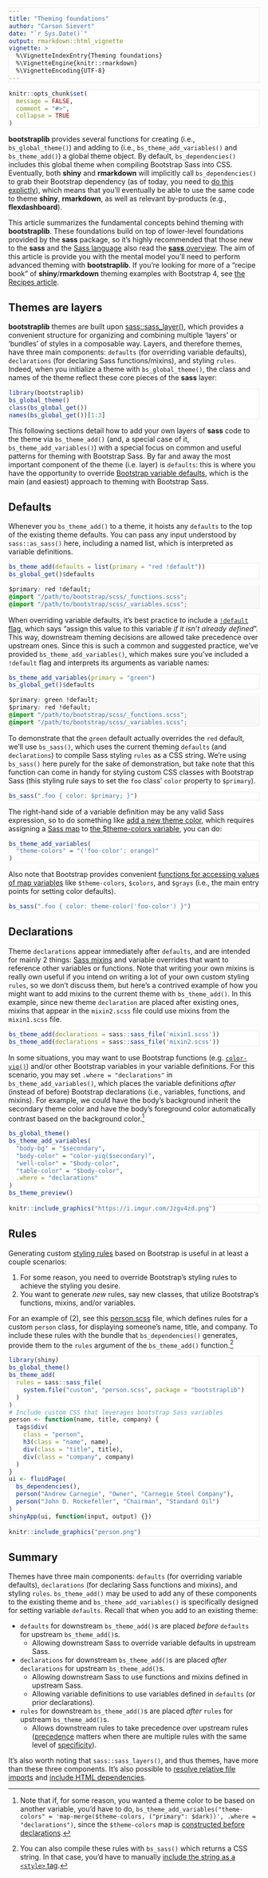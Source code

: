 ```yaml
---
title: "Theming foundations"
author: "Carson Sievert"
date: "`r Sys.Date()`"
output: rmarkdown::html_vignette
vignette: >
  %\VignetteIndexEntry{Theming foundations}
  %\VignetteEngine{knitr::rmarkdown}
  %\VignetteEncoding{UTF-8}
---
```


```r
knitr::opts_chunk$set(
  message = FALSE,
  comment = "#>",
  collapse = TRUE
)
```

<style>
pre {
  border: 1px solid #eee;
}

pre.r {
  background-color: #ffffff;
}

pre.r code {
  background-color: #ffffff;
}

pre.css {
  margin-top: -1rem;
  background-color: #f8f8f8;
  border-radius: 0;
  border-bottom-left-radius: 4px;
  border-bottom-right-radius: 4px;
}
</style>

**bootstraplib** provides several functions for creating (i.e., `bs_global_theme()`) and adding to (i.e., `bs_theme_add_variables()` and `bs_theme_add()`) a global theme object. By default, `bs_dependencies()` includes this global theme when compiling Bootstrap Sass into CSS. Eventually, both **shiny** and **rmarkdown** will implicitly call `bs_dependencies()` to grab their Bootstrap dependency (as of today, you need to [do this explictly](https://github.com/rstudio/bootstraplib#readme)), which means that you'll eventually be able to use the same code to theme **shiny**, **rmarkdown**, as well as relevant by-products (e.g., **flexdashboard**).

This article summarizes the fundamental concepts behind theming with **bootstraplib**. These foundations build on top of lower-level foundations provided by the **sass** package, so it's highly recommended that those new to the **sass** and the [Sass language](https://sass-lang.com/) also read the [**sass** overview](https://rstudio.github.io/sass/articles/sass.html). The aim of this article is provide you with the mental model you'll need to perform advanced theming with **bootstraplib**. If you're looking for more of a "recipe book" of **shiny**/**rmarkdown** theming examples with Bootstrap 4, see [the Recipes article](recipes.html).

## Themes are layers

**bootstraplib** themes are built upon [sass::sass_layer()](https://rstudio.github.io/sass/articles/sass.html#layers), which provides a convenient structure for organizing and combining multiple 'layers' or 'bundles' of styles in a composable way. Layers, and therefore themes, have three main components: `defaults` (for overriding variable defaults), `declarations` (for declaring Sass functions/mixins), and styling `rules`. Indeed, when you initialize a theme with `bs_global_theme()`, the class and names of the theme reflect these core pieces of the **sass** layer:

```r
library(bootstraplib)
bs_global_theme()
class(bs_global_get())
names(bs_global_get())[1:3]
```

This following sections detail how to add your own layers of **sass** code to the theme via `bs_theme_add()` (and, a special case of it, `bs_theme_add_variables()`) with a special focus on common and useful patterns for theming with Bootstrap Sass. By far and away the most important component of the theme (i.e. layer) is `defaults`: this is where you have the opportunity to override [Bootstrap variable defaults](https://getbootstrap.com/docs/4.4/getting-started/theming/#variable-defaults), which is the main (and easiest) approach to theming with Bootstrap Sass.

## Defaults {#defaults}

Whenever you `bs_theme_add()` to a theme, it hoists any `defaults` to the top of the existing theme defaults. You can pass any input understood by `sass::as_sass()` here, including a named list, which is interpreted as variable definitions.

```r
bs_theme_add(defaults = list(primary = "red !default"))
bs_global_get()$defaults
```

```css
/* Sass */
$primary: red !default;
@import "/path/to/bootstrap/scss/_functions.scss";
@import "/path/to/bootstrap/scss/_variables.scss";
```

When overriding variable defaults, it's best practice to include a [`!default` flag](https://sass-lang.com/documentation/variables#default-values), which says "assign this value to this variable _if it isn't already defined_". This way, downstream theming decisions are allowed take precedence over upstream ones. Since this is such a common and suggested practice, we've provided `bs_theme_add_variables()`, which makes sure you've included a `!default` flag and interprets its arguments as variable names: 

```r
bs_theme_add_variables(primary = "green")
bs_global_get()$defaults
```

```css
/* Sass */
$primary: green !default;
$primary: red !default;
@import "/path/to/bootstrap/scss/_functions.scss";
@import "/path/to/bootstrap/scss/_variables.scss";
```

To demonstrate that the `green` default actually overrides the `red` default, we'll use `bs_sass()`, which uses the current theming `defaults` (and `declarations`) to compile Sass styling `rules` as a CSS string. We're using `bs_sass()` here purely for the sake of demonstration, but take note that this function can come in handy for styling custom CSS classes with Bootstrap Sass (this styling rule says to set the `foo` class' `color` property to `$primary`). 

```r
bs_sass(".foo { color: $primary; }")
```

The right-hand side of a variable definition may be any valid Sass expression, so to do something like [add a new theme color](https://getbootstrap.com/docs/4.4/getting-started/theming/#add-to-map), which requires assigning a [Sass map](https://sass-lang.com/documentation/values/maps) to [the $theme-colors variable](https://github.com/rstudio/bootstraplib/blob/8c883fad/inst/node_modules/bootstrap/scss/_variables.scss#L78-L92), you can do:

```r
bs_theme_add_variables(
  "theme-colors" = "('foo-color': orange)"
)
```

Also note that Bootstrap provides convenient [functions for accessing values of map variables](https://getbootstrap.com/docs/4.4/getting-started/theming/#functions) like `$theme-colors`, `$colors`, and `$grays` (i.e., the main entry points for setting color defaults).

```r
bs_sass(".foo { color: theme-color('foo-color') }")
```

## Declarations {#declarations}

Theme `declarations` appear immediately after `defaults`, and are intended for mainly 2 things: [Sass mixins](https://sass-lang.com/documentation/at-rules/mixin) and variable overrides that want to reference other variables or functions. Note that writing your own mixins is really own useful if you intend on writing a lot of your own custom styling `rules`, so we don't discuss them, but here's a contrived example of how you might want to add mixins to the current theme with `bs_theme_add()`. In this example, since new theme `declaration` are placed after existing ones, mixins that appear in the `mixin2.scss` file could use mixins from the `mixin1.scss` file.

```r
bs_theme_add(declarations = sass::sass_file('mixin1.scss'))
bs_theme_add(declarations = sass::sass_file('mixin2.scss'))
```

In some situations, you may want to use Bootstrap functions (e.g. [`color-yiq()`](https://getbootstrap.com/docs/4.4/getting-started/theming/#color-contrast)) and/or other Bootstrap variables in your variable definitions. For this scenario, you may set `.where = "declarations"` in `bs_theme_add_variables()`, which places the variable definitions *after* (instead of before) Bootstrap declarations (i.e., variables, functions, and mixins). For example, we could have the body's background inherit the secondary theme color and have the body's foreground color automatically contrast based on the background color.^[Note that if, for some reason, you wanted a theme color to be based on another variable, you'd have to do, `bs_theme_add_variables("theme-colors" = 'map-merge($theme-colors, ("primary": $dark))', .where = "declarations")`, since the `$theme-colors` map is [constructed before declarations](https://github.com/rstudio/bootstraplib/blob/8c883fad/inst/node_modules/bootstrap/scss/_variables.scss#L78-L92).]


```r
bs_global_theme()
bs_theme_add_variables(
  "body-bg" = "$secondary",
  "body-color" = "color-yiq($secondary)",
  "well-color" = "$body-color",
  "table-color" = "$body-color",
  .where = "declarations"
)
bs_theme_preview()
```

```r
knitr::include_graphics("https://i.imgur.com/Jzgv4zd.png")
```


## Rules

Generating custom [styling rules](https://sass-lang.com/documentation/style-rules) based on Bootstrap is useful in at least a couple scenarios:

1. For some reason, you need to override Bootstrap's styling rules to achieve the styling you desire.
2. You want to generate _new_ rules, say new classes, that utilize Bootstrap's functions, mixins, and/or variables.

For an example of (2), see this [person.scss](https://github.com/rstudio/bootstraplib/blob/master/inst/custom/person.scss) file, which defines rules for a custom `person` class, for displaying someone's name, title, and company. To include these rules with the bundle that `bs_dependencies()` generates, provide them to the `rules` argument of the `bs_theme_add()` function.^[You can also compile these rules with `bs_sass()` which returns a CSS string. In that case, you'd have to manually [include the string as a `<style>` tag](http://rstudio.github.io/sass/articles/sass.html#shiny-string).]

```r
library(shiny)
bs_global_theme()
bs_theme_add(
  rules = sass::sass_file(
    system.file("custom", "person.scss", package = "bootstraplib")
  )
)
# Include custom CSS that leverages bootstrap Sass variables
person <- function(name, title, company) {
  tags$div(
    class = "person",
    h3(class = "name", name),
    div(class = "title", title),
    div(class = "company", company)
  )
}
ui <- fluidPage(
  bs_dependencies(),
  person("Andrew Carnegie", "Owner", "Carnegie Steel Company"),
  person("John D. Rockefeller", "Chairman", "Standard Oil")
)
shinyApp(ui, function(input, output) {})
```

```r
knitr::include_graphics("person.png")
```


## Summary {#summary}

Themes have three main components: `defaults` (for overriding variable defaults), `declarations` (for declaring Sass functions and mixins), and styling `rules`. `bs_theme_add()` may be used to add any of these components to the existing theme and `bs_theme_add_variables()` is specifically designed for setting variable `defaults`. Recall that when you add to an existing theme:

* `defaults` for downstream `bs_theme_add()`s are placed _before_ `defaults` for upstream `bs_theme_add()`s.
  * Allowing downstream Sass to override variable defaults in upstream Sass.
* `declarations` for downstream `bs_theme_add()`s are placed _after_ `declarations` for upstream `bs_theme_add()`s.
  * Allowing downstream Sass to use functions and mixins defined in upstream Sass.
  * Allowing variable definitions to use variables defined in `defaults` (or prior declarations).
* `rules` for downstream `bs_theme_add()`s are placed _after_ `rules` for upstream `bs_theme_add()`s.
  * Allows downstream rules to take precedence over upstream rules ([precedence](https://css-tricks.com/precedence-css-order-css-matters/) matters when there are multiple rules with the same level of [specificity](https://css-tricks.com/specifics-on-css-specificity/)).


It's also worth noting that `sass::sass_layers()`, and thus themes, have more than these three components. It's also possible to [resolve relative file imports](https://rstudio.github.io/sass/articles/sass.html#imports-relative) and  [include HTML dependencies](https://rstudio.github.io/sass/articles/sass.html#html-dependencies).
